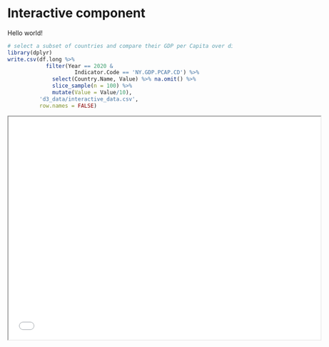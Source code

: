 # Interactive component

Hello world!
```r

# select a subset of countries and compare their GDP per Capita over different years
library(dplyr)
write.csv(df.long %>%
            filter(Year == 2020 &
                     Indicator.Code == 'NY.GDP.PCAP.CD') %>%
              select(Country.Name, Value) %>% na.omit() %>%
              slice_sample(n = 100) %>%
              mutate(Value = Value/10),
          'd3_data/interactive_data.csv', 
          row.names = FALSE)
```

<iframe src="interactive.html" width="700" height="500"></iframe>